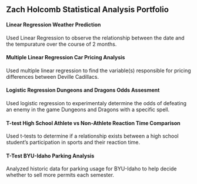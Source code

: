 ## Zach Holcomb Statistical Analysis Portfolio

#### Linear Regression Weather Prediction

Used Linear Regression to observe the relationship between the date and the tempurature over the course of 2 months. 

#### Multiple Linear Regression Car Pricing Analysis

Used multiple linear regression to find the variable(s) responsible for pricing differences between Deville Cadillacs.

#### Logistic Regression Dungeons and Dragons Odds Assesment

Used logistic regression to experimentaly determine the odds of defeating an enemy in the game Dungeons and Dragons with a specific spell.

#### T-test High School Athlete vs Non-Athlete Reaction Time Comparison

Used t-tests to determine if a relationship exists between a high school student's participation in sports and their reaction time.

#### T-Test BYU-Idaho Parking Analysis

Analyzed historic data for parking usage for BYU-Idaho to help decide whether to sell more permits each semester.